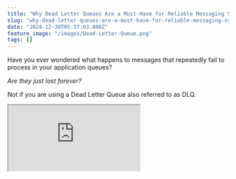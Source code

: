 ```yaml
---
title: "Why Dead Letter Queues Are a Must-Have for Reliable Messaging Systems"
slug: "why-dead-letter-queues-are-a-must-have-for-reliable-messaging-systems"
date: "2024-12-30T05:37:03.000Z"
feature_image: "/images/Dead-Letter-Queue.png"
tags: []
---
```


Have you ever wondered what happens to messages that repeatedly fail to process in your application queues?

_Are they just lost forever?_

Not if you are using a Dead Letter Queue also referred to as DLQ.

<iframe src="https://www.youtube.com/embed/0gmNQdkHkzg?feature=oembed" />

In this post, we will explore what a Dead Letter Queue is, why it’s important, and the benefits of using one.

I will use Amazon SQS to explore and demonstrate DLQ, but the core concepts apply to most queuing technologies.

Thanks to AWS for sponsoring this post.

Sample Application Message Handler
----------------------------------

For this post, I will use the same message handler I used in the blog post that we explored the AWS Message Processing Framework.

[

A Step-by-Step Guide to AWS Message Processing with Amazon SQS in .NET

The AWS Message Processing Framework for .NET is an AWS-native toolkit for building .NET applications with messaging services like SQS and EventBridge. Let’s learn how to start using it when creating .NET applications on AWS.

![](/images/logo-512x512-14.png)Rahul NathRahul Pulikkot Nath

![](/images/AWS-Message-Processing-Fwk--1-.png)

](__GHOST_URL__/blog/aws-message-processing-framework/)

The `WeatherForecastAddedEventHandler` processes messaging coming into Amazon SQS. If the message content has the word 'Exception' it throws an exception in the handler.

Otherwise it successfully processes and removes the message from the Queue.

    class WeatherForecastAddedEventHandler: IMessageHandler<WeatherForecastAddedEvent>
    {
        public Task<MessageProcessStatus> HandleAsync(
            MessageEnvelope<WeatherForecastAddedEvent> messageEnvelope, CancellationToken token = default)
        {
            if (messageEnvelope.Message.Summary.Contains("Exception"))
            {
                Log.Error(
                    "Error processing weather forecast added event message {DateTime} and {Temperature}",
                    messageEnvelope.Message.DateTime, messageEnvelope.Message.TemperatureC);
                
                throw new Exception(messageEnvelope.Message.Summary);
            }
    
            Log.Information(
                "Processed WeatherForecastAddedEvent with {DateTime} {TemperatureC}",
                messageEnvelope.Message.DateTime, messageEnvelope.Message.TemperatureC);
            return Task.FromResult(MessageProcessStatus.Success());
        }
    }

What Happens When There Is No Dead Letter Queue?
------------------------------------------------

To understand the use of a Dead Letter Queue, let's first understand what happens when we don't have one set up.

Any time a message with the content 'Exception' is processed, the handler code throws an exception.

Once the message timeout expires, the message is put back into the source SQS Queue, making it available for a consumer to pick that up again.

This behavior is useful when the error is due to a transient one.

💡

__A Transient error, also known as a transient fault or soft error, is a temporary error in a system or network that resolves itself quickly.__

In cases where the error is transient, the handler is likely to succeed in the subsequent try to process the message and remove it from the queue.

However, when the error is not transient, the message will be in an infinite loop. Null references, invalid business scenarios, unhandled code scenarios, etc., can be some of the cases for these errors.

### Problems of Not Having a Dead Letter Queue

Failed messages are available in the source SQS queue after the default visibility timeout.

These messages take up unnecessary time and resources, as they are processed repeatedly only to be put back into the queue.

As the number of failed messages increases, it takes up significant time and also blocks other messages coming into the queue from being picked up sooner.

Some of the problems of not having a Dead Letter Queue are

1.  Processing Bottlenecks
2.  Inefficient Resource Use
3.  Increased Manual Effort
4.  Message Loss

Cleaning up the source SQS queue, investigating error messages, and purging them involves additional developer time and effort.

Depending on the Queue and the settings, these error messages might also be completely lost after the queue's retention period.

Advantages of Having a Dead Letter Queue
----------------------------------------

💡

__A__ _****Dead Letter Queue (DLQ)****_ __is a special queue that handles messages that cannot be successfully processed or delivered to their intended destination.__

Messages are sent to the DLQ after exceeding a retry threshold or encountering errors, allowing you to isolate and inspect problematic messages without disrupting the main application flow.

Amazon SQS supports setting up a Dead-letter queue directly on the source queue and configure the 'Maximum receives' count setting along with it.

Setting this will be different based on the type of Queue and where you are hosting it.

![](/images/image-2.png)

Setting up a Dead Letter Queue on Amazon SQS

Once the message is retried for the configured number of times, it is automatically moved to the Dead Letter Queue, taking it out of the standard message processing flow.

With a Dead Letter Queue set up, failed messages are automatically moved out of the source queue, freeing it for new messages. This stops unnecessary processing and resource usage, processing the same message repeatedly.

Developers need to monitor and look only at the Dead Letter queue for failed messages and identify the root cause of them.

You can also configure the retention period on these Dead Letter Queues so messages are not automatically deleted or lost forever.
